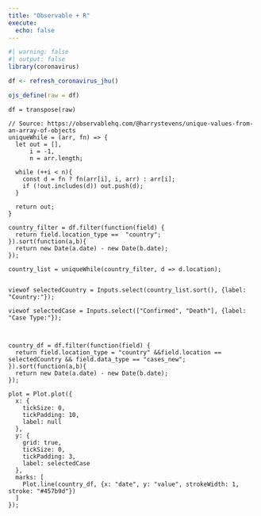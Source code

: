 ```yaml
---
title: "Observable + R"
execute:
  echo: false
---
```


```r
#| warning: false
#| output: false
library(coronavirus)

df <- refresh_coronavirus_jhu()

ojs_define(raw = df)

```


```ojs
df = transpose(raw)

// Source: https://observablehq.com/@harrystevens/unique-values-from-an-array-of-objects
uniqueWhile = (arr, fn) => {
  let out = [],
      i = -1,
      n = arr.length;
  
  while (++i < n){
    const d = fn ? fn(arr[i], i, arr) : arr[i];
    if (!out.includes(d)) out.push(d);
  }
  
  return out;
}

country_filter = df.filter(function(field) {
  return field.location_type ==  "country";
}).sort(function(a,b){
  return new Date(a.date) - new Date(b.date);
});

country_list = uniqueWhile(country_filter, d => d.location);


viewof selectedCountry = Inputs.select(country_list.sort(), {label: "Country:"});

viewof selectedCase = Inputs.select(["Confirmed", "Death"], {label: "Case Type:"});



country_df = df.filter(function(field) {
  return field.location_type = "country" &&field.location == selectedCountry && field.data_type == "cases_new";
}).sort(function(a,b){
  return new Date(a.date) - new Date(b.date);
});

plot = Plot.plot({
  x: {
    tickSize: 0,
    tickPadding: 10,
    label: null
  },
  y: {
    grid: true,
    tickSize: 0,
    tickPadding: 3,
    label: selectedCase
  },
  marks: [
    Plot.line(country_df, {x: "date", y: "value", strokeWidth: 1, stroke: "#457b9d"})
  ]
});
```